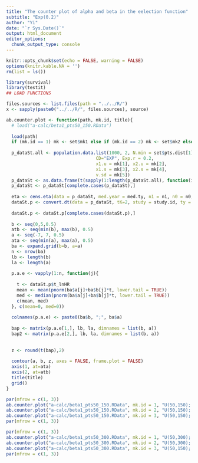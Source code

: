 ```yaml
---
title: "The counter plot of alpha and beta in the eelection function"
subtitle: "Exp(0.2)"
author: "Yi"
date: "`r Sys.Date()`"
output: html_document
editor_options: 
  chunk_output_type: console
---
```


```r
knitr::opts_chunk$set(echo = FALSE, warning = FALSE)
options(knitr.kable.NA = '')
rm(list = ls())

library(survival)
library(testit)
## LOAD FUNCTIONS

files.sources <- list.files(path = "../../R/")
x <- sapply(paste0("../../R/", files.sources), source)
```


```r

ab.counter.plot <- function(path, mk.id, title){
  # load("a-calc/beta1_pts50_150.RData")
  
  load(path)
  if (mk.id == 1) mk <- set$mk1 else if (mk.id == 2) mk <- set$mk2 else mk <- set$mk3
  
  p_dataSt.all <- population.data.list(1000, 2, N.min = set$pts.dist[1], N.max = set$pts.dist[1],
                                  CD="EXP", Exp.r = 0.2, 
                                  x1.u = mk[1], x2.u = mk[2], 
                                  x1.s = mk[3], x2.s = mk[4], 
                                  v.sd = mk[5])
  p_dataSt <- as.data.frame(t(sapply(1:length(p_dataSt.all), function(i) p_dataSt.all[[i]][[1]])))
  p_dataSt <- p_dataSt[complete.cases(p_dataSt),]
      
  eta <- cens.eta(data = p_dataSt, med.year = med.ty, n1 = n1, n0 = n0, s1_med = s1_mct, s0_med = s0_mct)$par
  dataSt.p <- convert.dt(data = p_dataSt, tK=2, study = study.id, ty = ty, n1 = n1, n0 = n0, s1 = s1, s0 = s0, u_lnHR = u_lnHR, v_lnHR = v_lnHR, eta = eta)
      
  dataSt.p <- dataSt.p[complete.cases(dataSt.p),]
  
  b <- seq(0,5,0.5)
  atb <- seq(min(b), max(b), 0.5)
  a <- seq(-7, 7, 0.5)
  ata <- seq(min(a), max(a), 0.5)
  ba <- expand.grid(b=b, a=a)
  n <- nrow(ba)
  lb <- length(b)
  la <- length(a)
  
  p.a.e <- vapply(1:n, function(j){
    
    t <- dataSt.p$t_lnHR
    mean <- mean(pnorm(ba$a[j]+ba$b[j]*t, lower.tail = TRUE))
    med <- median(pnorm(ba$a[j]+ba$b[j]*t, lower.tail = TRUE))
    c(mean, med)
  }, c(mean=0, med=0))
  
  colnames(p.a.e) <- paste0(ba$b, ";", ba$a)
  
  bap <- matrix(p.a.e[1,], lb, la, dimnames = list(b, a))
  bap2 <- matrix(p.a.e[2,], lb, la, dimnames = list(b, a))
  
  
  z <- round(t(bap),2)
    
  contour(a, b, z, axes = FALSE, frame.plot = FALSE)
  axis(1, at=ata)
  axis(2, at=atb)
  title(title)
  grid()
}
```


```r
par(mfrow = c(1, 3))
ab.counter.plot("a-calc/beta1_pts50_150.RData", mk.id = 1, "U(50,150); Biomarker1")
ab.counter.plot("a-calc/beta1_pts50_150.RData", mk.id = 2, "U(50,150); Biomarker2")
ab.counter.plot("a-calc/beta1_pts50_150.RData", mk.id = 3, "U(50,150); Biomarker3")
par(mfrow = c(1, 3))
```


```r
par(mfrow = c(1, 3))
ab.counter.plot("a-calc/beta1_pts50_300.RData", mk.id = 1, "U(50,300); Biomarker1")
ab.counter.plot("a-calc/beta1_pts50_300.RData", mk.id = 2, "U(50,300); Biomarker2")
ab.counter.plot("a-calc/beta1_pts50_300.RData", mk.id = 3, "U(50,150); Biomarker3")
par(mfrow = c(1, 3))
```
